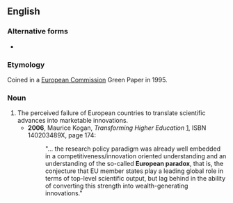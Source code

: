 ==English==

===Alternative forms===
* {{l|en|European Paradox}}

===Etymology===
Coined in a [[w:European Commission|European Commission]] Green Paper in 1995.

===Noun===
{{en-noun|-}}

# The perceived failure of European countries to translate scientific advances into marketable innovations.
#* '''2006''', Maurice Kogan, ''Transforming Higher Education'' [http://books.google.com/books?id=tnNIYxVT5dgC], ISBN 140203489X, page 174:
#*: "... the research policy paradigm was already well embedded in a competitiveness/innovation oriented understanding and an understanding of the so-called '''European paradox''', that is, the conjecture that EU member states play a leading global role in terms of top-level scientific output, but lag behind in the ability of converting this strength into wealth-generating innovations."